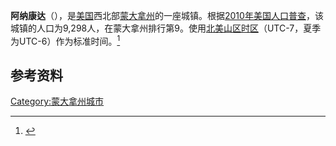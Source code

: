 {{Infobox City 
|chinese_name = 阿纳康达
|official_name = Anaconda
|image_flag = 
|image_seal = 
|image_skyline = 
|image_map = Deer Lodge County Montana Incorporated and  Unincorporated areas Anaconda Highlighted.svg
|map_caption =
|subdivision_type = [[國家|國家]]
|subdivision_name = {{USA}}
|leader_title = 
|leader_name = 
|subdivision_type1 = [[美國行政區劃|州]]
|subdivision_name1 = [[蒙大拿州|蒙大拿州]]
|subdivision_type2 = [[蒙大拿州行政区划|县]]
|subdivision_name2 = Deer Lodge
|found_date = 
|area_total = 
|area_land = 
|area_water = 
|population_as_of = 2010
|population_total = 9,298
|population_density = 
| timezone = [[北美山区时区|MST]]
| utc_offset = -7
| timezone_DST = [[北美山区夏令时间|MDT]]
| utc_offset_DST = -6
}}

'''阿纳康达'''（{{lang-en|Anaconda}}），是[[美国|美国]]西北部[[蒙大拿州|蒙大拿州]]的一座城镇。根据[[2010年美国人口普查|2010年美国人口普查]]，该城镇的人口为9,298人，在蒙大拿州排行第9。使用[[北美山区时区|北美山区时区]]（UTC-7，夏季为UTC-6）作为标准时间。<ref name=census>{{cite web | url=http://www.census.gov/prod/www/abs/decennial/ | title=Census of Population and Housing | publisher=U.S. Census  Bureau | accessdate=November 18, 2011 | archive-url=https://web.archive.org/web/20060208103743/http://www.census.gov/prod/www/abs/decennial/ | archive-date=2006-02-08 | dead-url=yes }}</ref>

== 参考资料 ==
{{reflist}}


{{Authority control}}
{{Montana-stub}}

[[Category:蒙大拿州城市|Category:蒙大拿州城市]]
